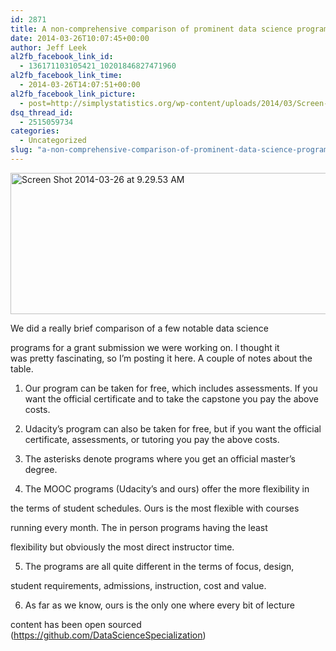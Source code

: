 ```yaml
---
id: 2871
title: A non-comprehensive comparison of prominent data science programs on cost and frequency.
date: 2014-03-26T10:07:45+00:00
author: Jeff Leek
al2fb_facebook_link_id:
  - 136171103105421_10201846827471960
al2fb_facebook_link_time:
  - 2014-03-26T14:07:51+00:00
al2fb_facebook_link_picture:
  - post=http://simplystatistics.org/wp-content/uploads/2014/03/Screen-Shot-2014-03-26-at-9.29.53-AM.png
dsq_thread_id:
  - 2515059734
categories:
  - Uncategorized
slug: "a-non-comprehensive-comparison-of-prominent-data-science-programs-on-cost-and-frequency"
---
```

<a href="http://simplystatistics.org/2014/03/26/a-non-comprehensive-comparison-of-prominent-data-science-programs-on-cost-and-frequency/screen-shot-2014-03-26-at-9-29-53-am/" rel="attachment wp-att-2872"><img class="alignnone size-full wp-image-2872" alt="Screen Shot 2014-03-26 at 9.29.53 AM" src="http://simplystatistics.org/wp-content/uploads/2014/03/Screen-Shot-2014-03-26-at-9.29.53-AM.png" width="743" height="226" srcset="http://simplystatistics.org/wp-content/uploads/2014/03/Screen-Shot-2014-03-26-at-9.29.53-AM-300x91.png 300w, http://simplystatistics.org/wp-content/uploads/2014/03/Screen-Shot-2014-03-26-at-9.29.53-AM.png 743w" sizes="(max-width: 743px) 100vw, 743px" /></a>

We did a really brief comparison of a few notable data science
  
programs for a grant submission we were working on. I thought it was pretty fascinating, so I'm posting it here. A couple of notes about the table.

1. Our program can be taken for free, which includes assessments. If you want the official certificate and to take the capstone you pay the above costs.

2. Udacity's program can also be taken for free, but if you want the official certificate, assessments, or tutoring you pay the above costs.

3. The asterisks denote programs where you get an official master's degree.

4. The MOOC programs (Udacity's and ours) offer the more flexibility in
  
the terms of student schedules. Ours is the most flexible with courses
  
running every month. The in person programs having the least
  
flexibility but obviously the most direct instructor time.

5) The programs are all quite different in the terms of focus, design,
  
student requirements, admissions, instruction, cost and value.

6) As far as we know, ours is the only one where every bit of lecture
  
content has been open sourced (<https://github.com/DataScienceSpecialization>)

